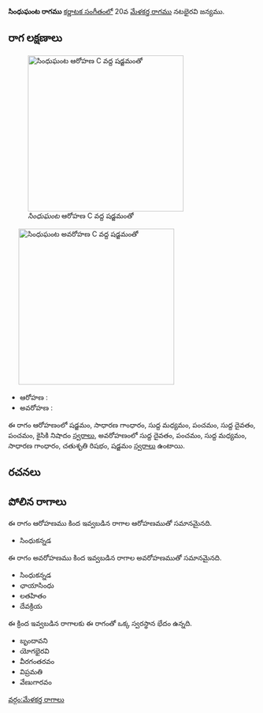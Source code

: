 {{Infobox ragam
	| name          	= సింధుఘంట
	| synonym	    	= 
	| mela          	= 
	| chakra        	= 
	| janaka        	= 
	| type          	= షడవ
	| arohanam      	= {{svaraC|S|G2|M1|P|D1|P|N2}} 
	| avarohanam    	= {{svaraC|D1|P|M1|G2|R2|S}}
	| jeeva         	=
	| chhaya        	=
	| nyasa         	=
	| vishesha      	= 
	| equivalent  		= 
}}
{{కర్ణాటక సంగీత రాగాలు}}
'''సింధుఘంట రాగము''' [[కర్ణాటక సంగీతం]]లో 20వ [[మేళకర్త రాగము]] నటభైరవి జన్యము. 


==రాగ లక్షణాలు==
[[Image:sindhughanta_ar_kb2wiki.png|thumb|right|316px|''సింధుఘంట'' ఆరోహణ C వద్ద షడ్జమంతో]]
	[[Image:sindhughanta_av_kb2wiki.png|thumb|right|316px|''సింధుఘంట'' అవరోహణ C వద్ద షడ్జమంతో]]

* ఆరోహణ : {{svaraC|S|G2|M1|P|D1|P|N2}} 
* అవరోహణ : {{svaraC|D1|P|M1|G2|R2|S}}

ఈ రాగం ఆరోహణంలో షడ్జమం, సాధారణ  గాంధారం, సుద్ద మధ్యమం, పంచమం, సుద్ద దైవతం, పంచమం, కైసికి నిషాదం [[స్వరాలు]], అవరోహణంలో సుద్ద దైవతం, పంచమం, సుద్ద మధ్యమం, సాధారణ  గాంధారం, చతుశృతి రిషభం, షడ్జమం [[స్వరాలు]] ఉంటాయి.

==రచనలు==



==పోలిన రాగాలు==
ఈ రాగం ఆరోహణము కింద ఇవ్వబడిన రాగాల ఆరోహణముతో సమానమైనది.
* సింధుకన్నడ

ఈ రాగం అవరోహణము కింద ఇవ్వబడిన రాగాల అవరోహణముతో సమానమైనది.
* సింధుకన్నడ
* ఛాయాసింధు
* లతహితం
* దేవక్రియ

ఈ క్రింద ఇవ్వబడిన రాగాలకు ఈ రాగంతో ఒక్క స్వరస్థాన భేదం ఉన్నది.
* బృందావని
* యోగభైరవి
* వీరగంతరవం
* విప్రమతి
* వేణుగారవం



[[వర్గం:మేళకర్త రాగాలు]]